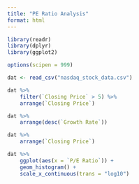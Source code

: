 ```yaml
---
title: "PE Ratio Analysis"
format: html
---
```


```r
library(readr)
library(dplyr)
library(ggplot2)

options(scipen = 999)

dat <- read_csv("nasdaq_stock_data.csv")

dat %>% 
    filter(`Closing Price` > 5) %>% 
    arrange(`Closing Price`)

dat %>% 
    arrange(desc(`Growth Rate`))

dat %>% 
    arrange(`Closing Price`)

dat %>% 
    ggplot(aes(x = `P/E Ratio`)) +
    geom_histogram() + 
    scale_x_continuous(trans = "log10")
```

